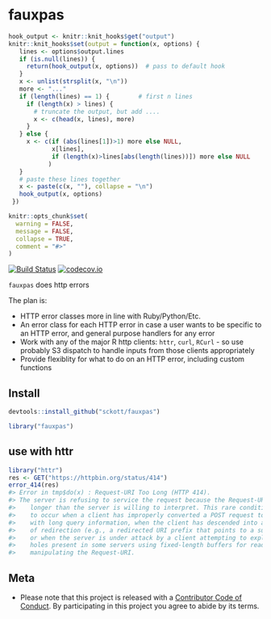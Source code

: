 fauxpas
=======

```r
hook_output <- knitr::knit_hooks$get("output")
knitr::knit_hooks$set(output = function(x, options) {
   lines <- options$output.lines
   if (is.null(lines)) {
     return(hook_output(x, options))  # pass to default hook
   }
   x <- unlist(strsplit(x, "\n"))
   more <- "..."
   if (length(lines) == 1) {        # first n lines
     if (length(x) > lines) {
       # truncate the output, but add ....
       x <- c(head(x, lines), more)
     }
   } else {
     x <- c(if (abs(lines[1])>1) more else NULL,
            x[lines],
            if (length(x)>lines[abs(length(lines))]) more else NULL
           )
   }
   # paste these lines together
   x <- paste(c(x, ""), collapse = "\n")
   hook_output(x, options)
 })

knitr::opts_chunk$set(
  warning = FALSE,
  message = FALSE,
  collapse = TRUE,
  comment = "#>"
)
```

[![Build Status](https://travis-ci.org/sckott/fauxpas.svg)](https://travis-ci.org/sckott/fauxpas)
[![codecov.io](https://codecov.io/github/sckott/fauxpas/coverage.svg?branch=master)](https://codecov.io/github/sckott/fauxpas?branch=master)

`fauxpas` does http errors

The plan is:

* HTTP error classes more in line with Ruby/Python/Etc.
* An error class for each HTTP error in case a user wants to 
be specific to an HTTP error, and general purpose handlers 
for any error
* Work with any of the major R http clients: `httr`, `curl`, `RCurl` - 
so use probably S3 dispatch to handle inputs from those clients 
appropriately
* Provide flexiblity for what to do on an HTTP error, including 
custom functions

## Install

```r
devtools::install_github("sckott/fauxpas")
```

```r
library("fauxpas")
```

## use with httr

```r
library("httr")
res <- GET("https://httpbin.org/status/414")
error_414(res)
#> Error in tmp$do(x) : Request-URI Too Long (HTTP 414).
#> The server is refusing to service the request because the Request-URI is
#>    longer than the server is willing to interpret. This rare condition is only likely
#>    to occur when a client has improperly converted a POST request to a GET request
#>    with long query information, when the client has descended into a URI black hole
#>    of redirection (e.g., a redirected URI prefix that points to a suffix of itself),
#>    or when the server is under attack by a client attempting to exploit security
#>    holes present in some servers using fixed-length buffers for reading or
#>    manipulating the Request-URI.
```

## Meta

* Please note that this project is released with a [Contributor Code of Conduct](CONDUCT.md). By participating in this project you agree to abide by its terms.
